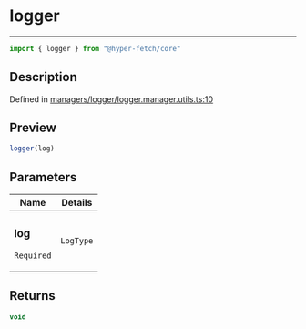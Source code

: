 

# logger

<div class="api-docs__separator" data-reactroot="">

---

</div><div class="api-docs__import" data-reactroot="">

```ts
import { logger } from "@hyper-fetch/core"
```

</div><div class="api-docs__section">

## Description

</div><div class="api-docs__description"><span class="api-docs__do-not-parse">



</span></div><p class="api-docs__definition">

Defined in [managers/logger/logger.manager.utils.ts:10](https://github.com/BetterTyped/hyper-fetch/blob/c44d728f/packages/core/src/managers/logger/logger.manager.utils.ts#L10)

</p><div class="api-docs__section">

## Preview

</div><div class="api-docs__preview fn">

```ts
logger(log)
```

</div><div class="api-docs__section">

## Parameters

</div><div class="api-docs__parameters"><table><thead><tr><th>Name</th><th>Details</th></tr></thead><tbody><tr param-data="log"><td class="api-docs__param-name required">

### log 

`Required`

</td><td class="api-docs__param-type">

`LogType`

</td></tr></tbody></table></div><div class="api-docs__section">

## Returns

</div><div class="api-docs__returns">

```ts
void
```

</div>
